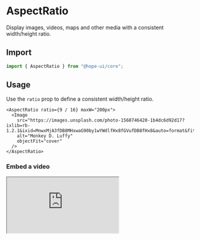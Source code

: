 

# AspectRatio

Display images, videos, maps and other media with a consistent width/height ratio.

## Import

```ts
import { AspectRatio } from "@hope-ui/core";
```

## Usage

Use the `ratio` prop to define a consistent width/height ratio.

<Preview>
  <AspectRatio ratio={9 / 16} maxW="200px">
    <hope.img
      src="https://images.unsplash.com/photo-1560746420-1b4dc6d92d17?ixlib=rb-1.2.1&ixid=MnwxMjA3fDB8MHxwaG90by1wYWdlfHx8fGVufDB8fHx8&auto=format&fit=crop&w=988&q=80"
      alt="Monkey D. Luffy"
      sx={{ objectFit: "cover" }}
    />
  </AspectRatio>
</Preview>

```tsx
<AspectRatio ratio={9 / 16} maxW="200px">
  <Image
    src="https://images.unsplash.com/photo-1560746420-1b4dc6d92d17?ixlib=rb-1.2.1&ixid=MnwxMjA3fDB8MHxwaG90by1wYWdlfHx8fGVufDB8fHx8&auto=format&fit=crop&w=988&q=80"
    alt="Monkey D. Luffy"
    objectFit="cover"
  />
</AspectRatio>
```

### Embed a video

<Preview>
  <AspectRatio ratio={1} maxW="560px">
    <iframe
      title="one piece opening 1"
      src="https://www.youtube.com/embed/HRaoYuRKBaA"
      allowfullscreen
    />
  </AspectRatio>
</Preview>

```tsx
// This video will have equal sides
<AspectRatio ratio={1} maxW="560px">
  <iframe
    title="one piece opening 1"
    src="https://www.youtube.com/embed/HRaoYuRKBaA"
    allowfullscreen
  />
</AspectRatio>
```

### Embed a map

<Preview>
  <AspectRatio ratio={16 / 9}>
    <iframe
      title="reunion island"
      src="https://www.google.com/maps/embed?
pb=!1m18!1m12!1m3!1d10240.720471033459!2d55.27333136315537!3d-21.009371764170627!2m3!1
f0!2f0!3f0!3m2!1i1024!2i768!4f13.1!3m3!1m2!1s0x218288b199fec3e9%3A0xcd75253c6f21188d!2
sSt%20Paul%2097460%2C%20La%20R%C3%A9union!5e0!3m2!1sfr!2sfr!4v1646123686380!5m2!1sfr!2sfr"
    />
  </AspectRatio>
</Preview>

```tsx
<AspectRatio ratio={16 / 9}>
  <iframe
    title="reunion island"
    src="https://www.google.com/maps/embed?
pb=!1m18!1m12!1m3!1d10240.720471033459!2d55.27333136315537!3d-21.009371764170627!2m3!1
f0!2f0!3f0!3m2!1i1024!2i768!4f13.1!3m3!1m2!1s0x218288b199fec3e9%3A0xcd75253c6f21188d!2
sSt%20Paul%2097460%2C%20La%20R%C3%A9union!5e0!3m2!1sfr!2sfr!4v1646123686380!5m2!1sfr!2sfr"
  />
</AspectRatio>
```

## Props

| Name  | Type                      | Description                                  | Default value |
| ----- | ------------------------- | -------------------------------------------- | ------------- |
| ratio | `ResponsiveValue<number>` | The aspect ratio of the Box (ex: 16/9, 4/3). | 4/3           |
